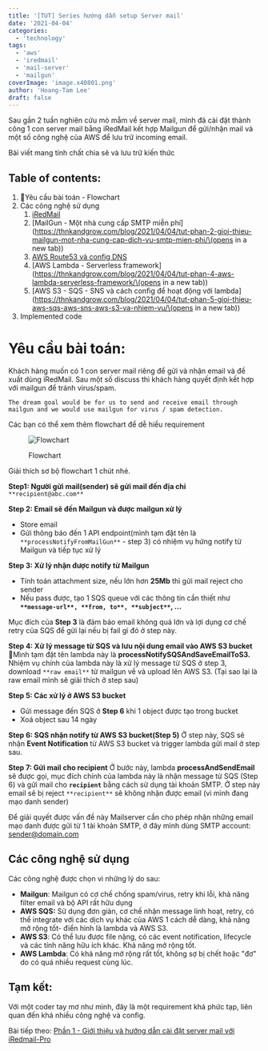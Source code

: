 ```yaml
---
title: '[TUT] Series hướng dẫn setup Server mail'
date: '2021-04-04'
categories:
  - 'technology'
tags:
  - 'aws'
  - 'iredmail'
  - 'mail-server'
  - 'mailgun'
coverImage: 'image.x40801.png'
author: 'Hoang-Tam Lee'
draft: false
---
```


Sau gần 2 tuần nghiên cứu mò mẫm về server mail, mình đã cài đặt thành công 1 con server mail bằng iRedMail kết hợp Mailgun để gửi/nhận mail và một số công nghệ của AWS để lưu trữ incoming email.

Bài viết mang tính chất chia sẽ và lưu trữ kiến thức

## Table of contents:

1. Yêu cầu bài toán - Flowchart
2. Các công nghệ sử dụng
   1. [iRedMail](https://thnkandgrow.com/blog/2021/04/04/tut-phan-1-giio-thieu-va-huong-dan-cai-dat-server-mail-voi-iredmail/)
   2. [MailGun - Một nhà cung cấp SMTP miễn phí](https://thnkandgrow.com/blog/2021/04/04/tut-phan-2-gioi-thieu-mailgun-mot-nha-cung-cap-dich-vu-smtp-mien-phi/\(opens in a new tab\))
   3. [AWS Route53 và config DNS](https://thnkandgrow.com/?p=66)
   4. [AWS Lambda - Serverless framework](https://thnkandgrow.com/blog/2021/04/04/tut-phan-4-aws-lambda-serverless-framework/\(opens in a new tab\))
   5. [AWS S3 - SQS - SNS và cách config để hoạt động với lambda](https://thnkandgrow.com/blog/2021/04/04/tut-phan-5-gioi-thieu-aws-sqs-aws-sns-aws-s3-va-nhiem-vu/\(opens in a new tab\))
3. Implemented code

# Yêu cầu bài toán:

Khách hàng muốn có 1 con server mail riêng để gửi và nhận email và đề xuất dùng iRedMail. Sau một số discuss thì khách hàng quyết định kết hợp với mailgun để tránh virus/spam.

```
The dream goal would be for us to send and receive email through mailgun and we would use mailgun for virus / spam detection.
```

Các bạn có thể xem thêm flowchart để dễ hiểu requirement

<figure>

![Flowchart ](/static/blog/images/image.png)

<figcaption>

Flowchart

</figcaption>

</figure>

Giải thích sơ bộ flowchart 1 chút nhé.

**Step1: Người gửi mail(sender) sẽ gửi mail đến địa chỉ** `**recipient@abc.com**`

**Step 2: Email sẽ đến Mailgun và được mailgun xử lý**

- Store email
- Gửi thông báo đến 1 API endpoint(mình tạm đặt tên là `**processNotifyFromMailGun**` - step 3) có nhiệm vụ hứng notify từ Mailgun và tiếp tục xử lý

**Step 3: Xử lý nhận được notify từ Mailgun**

- Tính toán attachment size, nếu lớn hơn **25Mb** thì gửi mail reject cho sender
- Nếu pass được, tạo 1 SQS queue với các thông tin cần thiết như **`**message-url**, **from, to**, **subject**`, ...**

Mục đích của **Step 3** là đảm bảo email không quá lớn và lợi dụng cơ chế retry của SQS để gửi lại nếu bị fail gì đó ở step này.

**Step 4: Xử** **lý message từ SQS và lưu nội dung email vào AWS S3 bucket**
Mình tạm đặt tên lambda này là **processNotifySQSAndSaveEmailToS3.** Nhiệm vụ chính của lambda này là xử lý message từ SQS ở step 3, download `**raw email**` từ mailgun về và upload lên AWS S3. (Tại sao lại là raw email mình sẽ giải thích ở step sau)

**Step 5: Các xử lý ở AWS S3 bucket**

- Gửi message đến SQS ở **Step 6** khi 1 object được tạo trong bucket
- Xoá object sau 14 ngày

**Step 6: SQS nhận notify từ AWS S3 bucket(Step 5)**
Ở step này, SQS sẽ nhận **Event Notification** từ AWS S3 bucket và trigger lambda gửi mail ở step sau.

**Step 7: Gửi mail cho recipient**
Ở bước này, lambda **processAndSendEmail** sẽ được gọi, mục đích chính của lambda này là nhận message từ SQS (Step 6) và gửi mail cho **`recipient`** bằng cách sử dụng tài khoản SMTP. Ở step này email sẽ bị reject `**recipient**` sẽ không nhận được email (vì mình đang mạo danh sender)

Để giải quyết được vấn đề này Mailserver cần cho phép nhận những email mạo danh được gửi từ 1 tài khoản SMTP, ở đây mình dùng SMTP account: sender@domain.com

## **Các công nghệ sử dụng**

Các công nghệ được chọn vì những lý do sau:

- **Mailgun**: Mailgun có cơ chế chống spam/virus, retry khi lỗi, khả năng filter email và bộ API rất hữu dụng
- **AWS SQS:** Sử dụng đơn giản, cơ chế nhận message linh hoạt, retry, có thể integrate với các dịch vụ khác của AWS 1 cách dễ dàng, khả năng mở rộng tốt- điển hình là lambda và AWS S3.
- **AWS S3**: Có thể lưu được file nặng, có các event notification, lifecycle và các tính năng hữu ích khác. Khả năng mở rộng tốt.
- **AWS Lambda**: Có khả năng mở rộng rất tốt, không sợ bị chết hoặc "đơ" do có quá nhiều request cùng lúc.

## Tạm kết:

Với một coder tay mơ như mình, đây là một requirement khá phức tạp, liên quan đến khá nhiều công nghệ và config.

Bài tiếp theo: [Phần 1 - Giới thiệu và hướng dẫn cài đặt server mail với iRedmail-Pro](https://thnkandgrow.com/blog/2021/04/04/tut-phan-1-giio-thieu-va-huong-dan-cai-dat-server-mail-voi-iredmail/)
